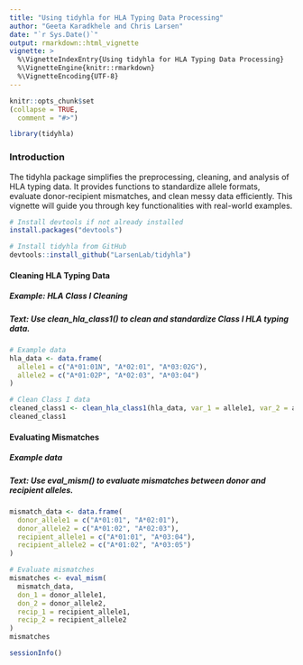 ```yaml
---
title: "Using tidyhla for HLA Typing Data Processing"
author: "Geeta Karadkhele and Chris Larsen"
date: "`r Sys.Date()`"
output: rmarkdown::html_vignette
vignette: >
  %\VignetteIndexEntry{Using tidyhla for HLA Typing Data Processing}
  %\VignetteEngine{knitr::rmarkdown}
  %\VignetteEncoding{UTF-8}
---
```


```r
knitr::opts_chunk$set
(collapse = TRUE,
  comment = "#>")
```

```r
library(tidyhla)
```

### Introduction

The tidyhla package simplifies the preprocessing, cleaning, and analysis of HLA typing data. It provides functions to standardize allele formats, evaluate donor-recipient mismatches, and clean messy data efficiently. This vignette will guide you through key functionalities with real-world examples.

```r
# Install devtools if not already installed
install.packages("devtools")

# Install tidyhla from GitHub
devtools::install_github("LarsenLab/tidyhla")
```


#### Cleaning HLA Typing Data

##### Example: HLA Class I Cleaning
##### Text: Use clean_hla_class1() to clean and standardize Class I HLA typing data. 

```r
# Example data
hla_data <- data.frame(
  allele1 = c("A*01:01N", "A*02:01", "A*03:02G"),
  allele2 = c("A*01:02P", "A*02:03", "A*03:04")
)

# Clean Class I data
cleaned_class1 <- clean_hla_class1(hla_data, var_1 = allele1, var_2 = allele2)
cleaned_class1
```

#### Evaluating Mismatches
##### Example data 
##### Text: Use eval_mism() to evaluate mismatches between donor and recipient alleles.

```r
mismatch_data <- data.frame(
  donor_allele1 = c("A*01:01", "A*02:01"),
  donor_allele2 = c("A*01:02", "A*02:03"),
  recipient_allele1 = c("A*01:01", "A*03:04"),
  recipient_allele2 = c("A*01:02", "A*03:05")
)

# Evaluate mismatches
mismatches <- eval_mism(
  mismatch_data,
  don_1 = donor_allele1,
  don_2 = donor_allele2,
  recip_1 = recipient_allele1,
  recip_2 = recipient_allele2
)
mismatches
```


```r
sessionInfo()
```


